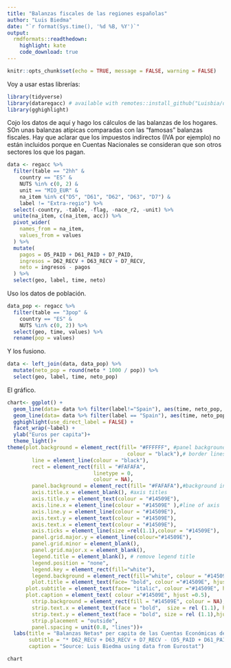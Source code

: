 ```yaml
---
title: "Balanzas fiscales de las regiones españolas"
author: "Luis Biedma"
date: "`r format(Sys.time(), '%d %B, %Y')`"
output:
  rmdformats::readthedown:
    highlight: kate
    code_download: true
---
```


```r
knitr::opts_chunk$set(echo = TRUE, message = FALSE, warning = FALSE)
```

Voy a usar estas librerías:

```r
library(tidyverse)
library(dataregacc) # available with remotes::install_github("Luisbia/dataregacc")
library(gghighlight)
```


Cojo los datos de aquí y hago los cálculos de las balanzas de los hogares. SOn unas balanzas atípicas comparadas con las "famosas" balanzas fiscales. Hay que aclarar que los impuestos indirectos (IVA por ejemplo) no están incluidos porque en Cuentas Nacionales se consideran que son otros sectores los que los pagan.
```r
data <- regacc %>%
  filter(table == "2hh" &
    country == "ES" &
    NUTS %in% c(0, 2) &
    unit == "MIO_EUR" &
    na_item %in% c("D5", "D61", "D62", "D63", "D7") &
    label != "Extra-regio") %>%
  select(-country, -table, -flag, -nace_r2, -unit) %>%
  unite(na_item, c(na_item, acc)) %>%
  pivot_wider(
    names_from = na_item,
    values_from = values
  ) %>%
  mutate(
    pagos = D5_PAID + D61_PAID + D7_PAID,
    ingresos = D62_RECV + D63_RECV + D7_RECV,
    neto = ingresos - pagos
  ) %>%
  select(geo, label, time, neto)
```

Uso los datos de población.

```r
data_pop <- regacc %>%
  filter(table == "3pop" &
    country == "ES" &
    NUTS %in% c(0, 2)) %>%
  select(geo, time, values) %>%
  rename(pop = values)
```

Y los fusiono.

```r
data <- left_join(data, data_pop) %>%
  mutate(neto_pop = round(neto * 1000 / pop)) %>%
  select(geo, label, time, neto_pop)
```

El gráfico.

```r

chart<- ggplot() +
  geom_line(data= data %>% filter(label!="Spain"), aes(time, neto_pop, group = label),size = 1.2, colour = "#14509E") +
  geom_line(data= data %>% filter(label == "Spain"), aes(time, neto_pop, group = label),size = 1.5, colour = "darkred") +
  gghighlight(use_direct_label = FALSE) +
  facet_wrap(~label) +
  ylab("Euros per capita")+
  theme_light()+
theme(plot.background = element_rect(fill= "#FFFFFF", #panel background
                                       colour = "black"),# border lines
        line = element_line(colour = "black"), 
        rect = element_rect(fill = "#FAFAFA", 
                            linetype = 0, 
                            colour = NA),
        panel.background = element_rect(fill= "#FAFAFA"),#background inside axis
        axis.title.x = element_blank(), #axis titles
        axis.title.y = element_text(colour = "#14509E"),
        axis.line.x = element_line(colour = "#14509E" ),#line of axis
        axis.line.y = element_line(colour = "#14509E"),
        axis.text.y = element_text(colour = "#14509E"),
        axis.text.x = element_text(colour = "#14509E"),
        axis.ticks = element_line(size =rel(1.1),colour = "#14509E"),
        panel.grid.major.y = element_line(colour="#14509E"),
        panel.grid.minor = element_blank(),
        panel.grid.major.x = element_blank(),
        legend.title = element_blank(), # remove legend title   
        legend.position = "none",
        legend.key = element_rect(fill="white"),
        legend.background = element_rect(fill="white", colour = "#14509E", linetype = "solid"),#background colour legend
        plot.title = element_text(face= "bold", colour ="#14509E", hjust =0,size = rel(1.3), margin = margin(10,0,10,0)),
      plot.subtitle = element_text(face= "italic", colour ="#14509E", hjust =0,size = rel(1.1), margin = margin(10,0,10,0)),
      plot.caption = element_text( colour ="#14509E", hjust =0.5),
        strip.background = element_rect(fill = "#14509E", colour = NA),
        strip.text.x = element_text(face = "bold",  size = rel (1.1), hjust = 0.1, colour = "white" ), #margin = margin() 
        strip.text.y = element_text(face = "bold", size = rel (1.1),hjust = 0.1,  colour = "white"),
        strip.placement = "outside",
        panel.spacing = unit(0.8, "lines"))+
  labs(title = "Balanzas Netas* per capita de las Cuentas Económicas de los Hogares",
       subtitle = "* D62_RECV + D63_RECV + D7_RECV - (D5_PAID + D61_PAID + D7_PAID)",
       caption = "Source: Luis Biedma using data from Eurostat")

chart
```

